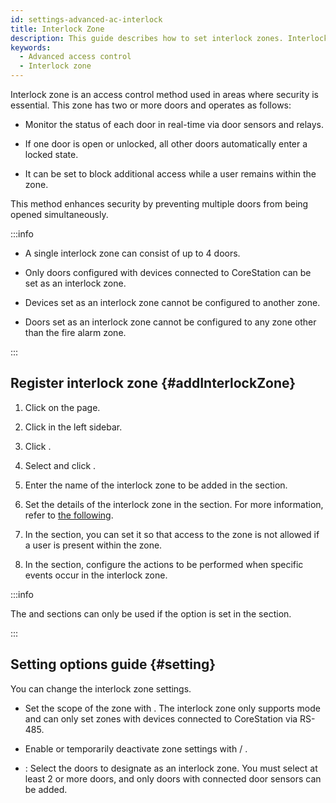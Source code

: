 ```yaml
---
id: settings-advanced-ac-interlock
title: Interlock Zone
description: This guide describes how to set interlock zones. Interlock zones are a method of access control that block access to other doors when one of the multiple doors is open, enhancing security.
keywords:
  - Advanced access control
  - Interlock zone
---
```


Interlock zone is an access control method used in areas where security is essential. This zone has two or more doors and operates as follows:

* Monitor the status of each door in real-time via door sensors and relays.

* If one door is open or unlocked, all other doors automatically enter a locked state.

* It can be set to block additional access while a user remains within the zone.

This method enhances security by preventing multiple doors from being opened simultaneously.

:::info

* A single interlock zone can consist of up to 4 doors.

* Only doors configured with devices connected to CoreStation can be set as an interlock zone.

* Devices set as an interlock zone cannot be configured to another zone.

* Doors set as an interlock zone cannot be configured to any zone other than the fire alarm zone.

:::

## Register interlock zone {#addInterlockZone}

1. Click <Cmd sid='shell.header.setting' /> on the <Cmd sid='shell.header.launcher' /> page.

2. Click <Cmd sid='setting.menu.advancedAc.root' /> in the left sidebar.

3. Click <Cmd sid='button.func.addZone' product='2' />.

4. Select <Cmd sid='zone.interLock' product='2' /> and click <Cmd sid='button.apply' product='2' />.

5. Enter the name of the interlock zone to be added in the <Cmd sid='common.info' product='2' /> section.

6. Set the details of the interlock zone in the <Cmd sid='common.setting' product='2' /> section. For more information, refer to [the following](#setting).

7. In the <Cmd sid='common.option' product='2' /> section, you can set it so that access to the zone is not allowed if a user is present within the zone.

8. In the <Cmd sid='common.alarm' product='2' /> section, configure the actions to be performed when specific events occur in the interlock zone.

:::info

The <Cmd sid='common.option' product='2' /> and <Cmd sid='common.alarm' product='2' /> sections can only be used if the <Cmd sid='zone.pause.doorselected' product='2' /> option is set in the <Cmd sid='common.setting' product='2' /> section.

:::

## Setting options guide {#setting}

You can change the interlock zone settings.

* Set the scope of the zone with <Cmd sid='zone.globalZone' product='2' />. The interlock zone only supports <Cmd sid='zone.globalZone.local' product='2' /> mode and can only set zones with devices connected to CoreStation via RS-485.

* Enable or temporarily deactivate zone settings with <Cmd sid='zone.pause.activated' product='2' /> / <Cmd sid='zone.pause.deactivate' product='2' />.

* <Cmd sid='zone.pause.doorselected' product='2' />: Select the doors to designate as an interlock zone. You must select at least 2 or more doors, and only doors with connected door sensors can be added.

